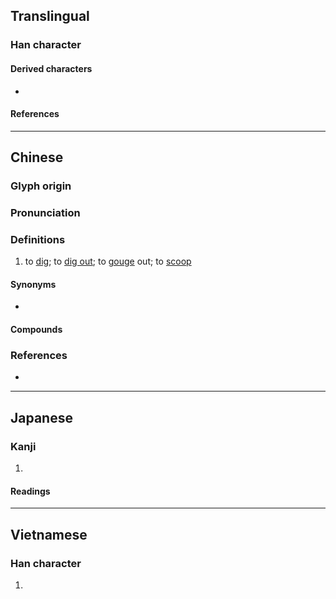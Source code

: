 {{character info}}
==Translingual==

===Han character===
{{Han char|rn=64|rad=手|as=06|sn=9|four=53017|canj=QJCN|ids=⿰扌穵}}

====Derived characters====
* {{l|mul|[[𫪶]]}}

====References====
{{Han ref|kx=0431.130|dkj=12070|dj=0780.180|hdz=31875.110|uh=6316}}

----

==Chinese==
{{zh-forms}}

===Glyph origin===
{{Han etym}}

===Pronunciation===
{{zh-pron
|m=wā
|ma=Zh-wa.ogg
|dg=ва1
|c=waat3,waa1
|h=pfs=yet
|md=uă
|mn=qz,tw,xm:iah/qz,xm,zz:oat/qz,xm,zz:oa
|mn_note=oat - literary; iah - vernacular; oa - vernacular (俗)
|mn-t=uai1
|w=5hhuaq
|mc=y
|oc=y
|cat=v
}}

===Definitions===
{{zh-hanzi}}

# to [[dig]]; to [[dig out]]; to [[gouge]] out; to [[scoop]]
#: {{zh-x|挖{waat3} 耳屎|to '''remove''' ear wax|C}}

====Synonyms====
* {{zh-l|掏}}

====Compounds====
{{zh-der|挖穴|挖補|挖槽機|挖掉|挖耳|挖角|挖角兒|挖掘|挖掘機|挖空心思|挖苦|挖泥船|挖潛|挖牆腳|挖肉補瘡|挖通|挖土機}}

===References===
* {{R:yue:Hanzi}}

{{zh-cat|Elementary}}

----

==Japanese==

===Kanji===
{{ja-kanji|grade=|rs=手06}}

# {{rfdef|ja|sort=手06}}

====Readings====
{{ja-readings
|on=あつ, あち
|kun=あば-く
}}

----

==Vietnamese==

===Han character===
{{vi-hantu|[[oạt]]|rs=手06}}

# {{rfdef|vi|sort=手06}}
